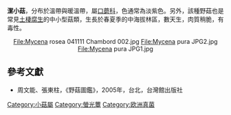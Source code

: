 {{Speciesbox
| name = 潔小菇
| image = Mycena rosea 041031w.jpg
| genus = Mycena
| species = pura
| authority = (Pers. : Fr.) Kummer
}}

'''潔小菇'''，分布於溫帶與暖溫帶，屬[[口蘑科|口蘑科]]，色通常為淡紫色。另外，該種野菇也是常見[[土棲腐生|土棲腐生]]的中小型菇類，生長於春夏季的中海拔林區，數天生，肉質稍脆，有毒性。
<center>
<gallery>
File:Mycena rosea 041111 Chambord 002.jpg
File:Mycena pura JPG2.jpg
File:Mycena pura JPG1.jpg
</gallery>
</center>

==參考文獻==
*周文能、張東柱，《野菇圖鑑》，2005年，台北，台灣館出版社
{{Taxonbar|from=Q1500783}}

[[Category:小菇屬|Category:小菇屬]]
[[Category:螢光蕈|Category:螢光蕈]]
[[Category:欧洲真菌|Category:欧洲真菌]]